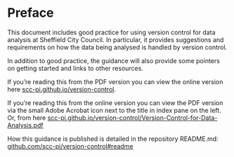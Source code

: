 # Preface {.unnumbered}

This document includes good practice for using version control for data analysis at Sheffield City Council. In particular, it provides suggestions and requirements on how the data being analysed is handled by version control.   

In addition to good practice, the guidance will also provide some pointers on getting started and links to other resources.        

If you're reading this from the PDF version you can view the online version here [scc-pi.github.io/version-control](https://scc-pi.github.io/version-control/).  

If you're reading this from the online version you can view the PDF version via the small Adobe Acrobat icon next to the title in index pane on the left. Or, from here [scc-pi.github.io/version-control/Version-Control-for-Data-Analysis.pdf](https://scc-pi.github.io/version-control/Version-Control-for-Data-Analysis.pdf)

How this guidance is published is detailed in the repository README.md: [github.com/scc-pi/version-control#readme](https://github.com/scc-pi/version-control#readme)
